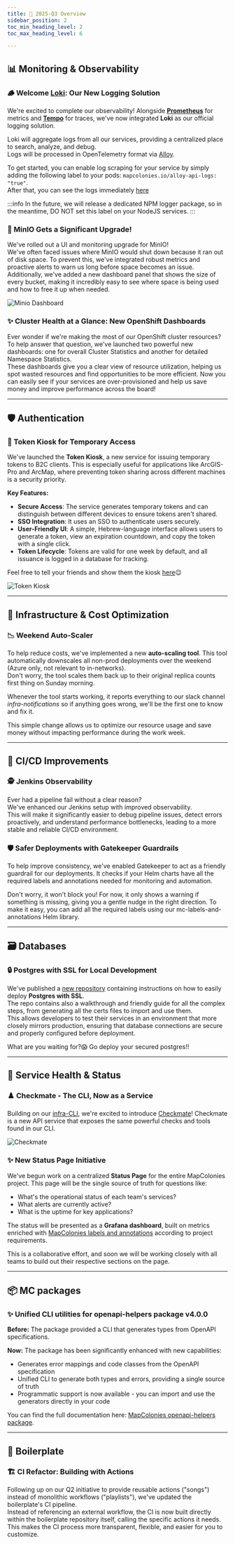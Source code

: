 ```yaml
---
title: 🎉 2025-Q3 Overview
sidebar_position: 2
toc_min_heading_level: 2
toc_max_heading_level: 6

---
```


## 📊 Monitoring & Observability

### 🪵 Welcome [Loki](https://grafana.com/docs/loki/latest): Our New Logging Solution
We're excited to complete our observability! Alongside **[Prometheus](https://prometheus.io)** for metrics and **[Tempo](https://grafana.com/docs/tempo/latest)** 
for traces, we've now integrated **Loki** as our official logging solution.

Loki will aggregate logs from all our services, providing a centralized place to search, analyze, and debug.  
Logs will be processed in OpenTelemetry format via [Alloy](https://grafana.com/docs/alloy/latest).

To get started, you can enable log scraping for your service by simply adding the following label to your pods: `mapcolonies.io/alloy-api-logs: "true"`.  
After that, you can see the logs immediately [here](https://grafana.mapcolonies.net/a/grafana-lokiexplore-app/explore)

:::info
In the future, we will release a dedicated NPM logger package, so in the meantime, DO NOT set this label on your NodeJS services.
:::

### 💾 MinIO Gets a Significant Upgrade!
We've rolled out a UI and monitoring upgrade for MinIO!  
We've often faced issues where MinIO would shut down because it ran out of disk space. 
To prevent this, we've integrated robust metrics and proactive alerts to warn us long before space becomes an issue. 
Additionally, we've added a new dashboard panel that shows the size of every bucket, 
making it incredibly easy to see where space is being used and how to free it up when needed.

![Minio Dashboard](./img/2025-q3/minio-dashboard.png)

### ✨ Cluster Health at a Glance: New OpenShift Dashboards
Ever wonder if we're making the most of our OpenShift cluster resources?  
To help answer that question, we've launched two powerful new dashboards: 
one for overall Cluster Statistics and another for detailed Namespace Statistics.  
These dashboards give you a clear view of resource utilization, helping us spot wasted resources and find opportunities to be more efficient. 
Now you can easily see if your services are over-provisioned and help us save money and improve performance across the board!

---

## 🛡️ Authentication

### 🔑 Token Kiosk for Temporary Access
We've launched the **Token Kiosk**, a new service for issuing temporary tokens to B2C clients. 
This is especially useful for applications like ArcGIS-Pro and ArcMap, where preventing token sharing across different machines is a security priority.

**Key Features:**
* **Secure Access**: The service generates temporary tokens and can distinguish between different devices to ensure tokens aren't shared.
* **SSO Integration**: It uses an SSO to authenticate users securely.
* **User-Friendly UI**: A simple, Hebrew-language interface allows users to generate a token, view an expiration countdown, and copy the token with a single click.
* **Token Lifecycle**: Tokens are valid for one week by default, and all issuance is logged in a database for tracking.

Feel free to tell your friends and show them the kiosk [here](https://kiosk.mapcolonies.net)😉

![Token Kiosk](./img/2025-q3/token-kiosk.png)

---

## 💸 Infrastructure & Cost Optimization

### 📉 Weekend Auto-Scaler
To help reduce costs, we've implemented a new **auto-scaling tool**. This tool automatically downscales all non-prod deployments over the weekend (Azure only, not relevant to in-networks).  
Don't worry, the tool scales them back up to their original replica counts first thing on Sunday morning.  

Whenever the tool starts working, it reports everything to our slack channel *infra-notifications* so if anything goes wrong, we'll be the first one to know and fix it.

This simple change allows us to optimize our resource usage and save money without impacting performance during the work week.

---

## 🚀 CI/CD Improvements

### 🕵️ Jenkins Observability
Ever had a pipeline fail without a clear reason?  
We've enhanced our Jenkins setup with improved observability.  
This will make it significantly easier to debug pipeline issues, detect errors proactively, and understand performance bottlenecks, 
leading to a more stable and reliable CI/CD environment.

### 🛡️ Safer Deployments with Gatekeeper Guardrails
To help improve consistency, we've enabled Gatekeeper to act as a friendly guardrail for our deployments. 
It checks if your Helm charts have all the required labels and annotations needed for monitoring and automation.

Don't worry, it won't block you!
For now, it only shows a warning if something is missing, giving you a gentle nudge in the right direction.
To make it easy, you can add all the required labels using our mc-labels-and-annotations Helm library.

---

## 🗃️ Databases

### 🔒 Postgres with SSL for Local Development
We've published a [new repository](https://github.com/MapColonies/postgres-ssl) containing instructions on how to easily deploy **Postgres with SSL**.  
The repo contains also a walkthrough and friendly guide for all the complex steps, from generating all the certs files to import and use them.  
This allows developers to test their services in an environment that more closely mirrors production, 
ensuring that database connections are secure and properly configured before deployment.

What are you waiting for?😱 Go deploy your secured postgres!!

---

## 🚦 Service Health & Status

### ♟️ Checkmate - The CLI, Now as a Service
Building on our [infra-CLI](https://github.com/MapColonies/infra-cli), we're excited to introduce [Checkmate](https://github.com/MapColonies/checkmate)! 
Checkmate is a new API service that exposes the same powerful checks and tools found in our CLI. 

![Checkmate](./img/2025-q3/checkmate.png)

### ✨ New Status Page Initiative
We've begun work on a centralized **Status Page** for the entire MapColonies project. This page will be the single source of truth for questions like:
* What's the operational status of each team's services?
* What alerts are currently active?
* What is the uptime for key applications?

The status will be presented as a **Grafana dashboard**, built on metrics enriched with [MapColonies labels and annotations](https://github.com/MapColonies/labels-and-annotations) according to project requirements.

This is a collaborative effort, and soon we will be working closely with all teams to build out their respective sections on the page.  

---

## 📦 MC packages

### ✨ Unified CLI utilities for openapi-helpers package v4.0.0
**Before:** The package provided a CLI that generates types from OpenAPI specifications.

**Now:** The package has been significantly enhanced with new capabilities:
* Generates error mappings and code classes from the OpenAPI specification
* Unified CLI to generate both types and errors, providing a single source of truth
* Programmatic support is now available - you can import and use the generators directly in your code

You can find the full documentation here: [MapColonies openapi-helpers package](https://github.com/MapColonies/openapi-helpers).

---

## 🕍 Boilerplate

### 🏗️ CI Refactor: Building with Actions
Following up on our Q2 initiative to provide reusable actions ("songs") instead of monolithic workflows ("playlists"), we've updated the boilerplate's CI pipeline.  
Instead of referencing an external workflow, the CI is now built directly within the boilerplate repository itself, 
calling the specific actions it needs. This makes the CI process more transparent, flexible, and easier for you to customize.
